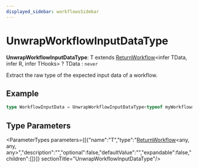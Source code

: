 ```yaml
---
displayed_sidebar: workflowsSidebar
---
```



# UnwrapWorkflowInputDataType

 **UnwrapWorkflowInputDataType**: T extends [ReturnWorkflow](workflows.ReturnWorkflow.mdx)&#60;infer TData, infer R, infer THooks&#62; ? TData : `never`

Extract the raw type of the expected input data of a workflow.

## Example

```ts
type WorkflowInputData = UnwrapWorkflowInputDataType<typeof myWorkflow>
```

## Type Parameters

<ParameterTypes parameters={[{"name":"T","type":"[ReturnWorkflow](workflows.ReturnWorkflow.mdx)&#60;any, any, any&#62;","description":"","optional":false,"defaultValue":"","expandable":false,"children":[]}]}  sectionTitle="UnwrapWorkflowInputDataType"/>
